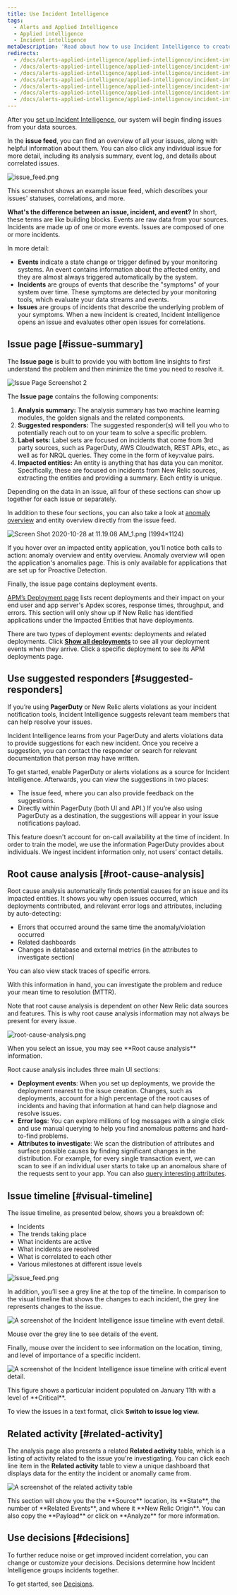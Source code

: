 ```yaml
---
title: Use Incident Intelligence
tags:
  - Alerts and Applied Intelligence
  - Applied intelligence
  - Incident intelligence
metaDescription: 'Read about how to use Incident Intelligence to create an overview of all your alert incidents, their sources, and related events.'
redirects:
  - /docs/alerts-applied-intelligence/applied-intelligence/incident-intelligence/get-started-incident-intelligence/#visual-timeline
  - /docs/alerts-applied-intelligence/applied-intelligence/incident-intelligence/get-started-incident-intelligence/#related-activity
  - /docs/alerts-applied-intelligence/applied-intelligence/incident-intelligence/get-started-incident-intelligence/#issue-summary
  - /docs/alerts-applied-intelligence/applied-intelligence/incident-intelligence/get-started-incident-intelligence/#root-cause-analysis
  - /docs/alerts-applied-intelligence/applied-intelligence/incident-intelligence/get-started-incident-intelligence/#decisions
  - /docs/alerts-applied-intelligence/applied-intelligence/incident-intelligence/get-started-incident-intelligence/#suggested-responders
  - /docs/alerts-applied-intelligence/applied-intelligence/incident-intelligence/get-started-incident-intelligence/#issue-feed
---
```


After you [set up Incident Intelligence](/docs/alerts-applied-intelligence/applied-intelligence/incident-intelligence/get-started-incident-intelligence/#get-started), our system will begin finding issues from your data sources.

In the **issue feed**, you can find an overview of all your issues, along with helpful information about them. You can also click any individual issue for more detail, including its analysis summary, event log, and details about correlated issues.

![issue_feed.png](./images/issue_feed.png "issue_feed.png")

<figcaption>
  This screenshot shows an example issue feed, which describes your issues' statuses, correlations, and more.
</figcaption>

**What's the difference between an issue, incident, and event?** In short, these terms are like building blocks. Events are raw data from your sources. Incidents are made up of one or more events. Issues are composed of one or more incidents.

In more detail:

* **Events** indicate a state change or trigger defined by your monitoring systems. An event contains information about the affected entity, and they are almost always triggered automatically by the system.
* **Incidents** are groups of events that describe the "symptoms" of your system over time. These symptoms are detected by your monitoring tools, which evaluate your data streams and events.
* **Issues** are groups of incidents that describe the underlying problem of your symptoms. When a new incident is created, Incident Intelligence opens an issue and evaluates other open issues for correlations.

## Issue page [#issue-summary]

The **Issue page** is built to provide you with bottom line insights to first understand the problem and then minimize the time you need to resolve it.

![Issue Page Screenshot 2](./images/Screen-Shot-2020-10-21-at-9.32.39-AM.png)

The **Issue page** contains the following components:

1. **Analysis summary:** The analysis summary has two machine learning modules, the golden signals and the related components.
2. **Suggested responders:** The suggested responder(s) will tell you who to potentially reach out to on your team to solve a specific problem.
3. **Label sets:** Label sets are focused on incidents that come from 3rd party sources, such as PagerDuty, AWS Cloudwatch, REST APIs, etc., as well as for NRQL queries. They come in the form of key:value pairs.
4. **Impacted entities:** An entity is anything that has data you can monitor. Specifically, these are focused on incidents from New Relic sources, extracting the entities and providing a summary. Each entity is unique.

Depending on the data in an issue, all four of these sections can show up together for each issue or separately.

In addition to these four sections, you can also take a look at [anomaly overview](/docs/alerts-applied-intelligence/applied-intelligence/proactive-detection/proactive-detection-applied-intelligence#anomaly-overview) and entity overview directly from the issue feed.

![Screen Shot 2020-10-28 at 11.19.08 AM_1.png (1994×1124)](./images/Screen-Shot-2020-10-28-at-11.19.08-AM_1.png)

If you hover over an impacted entity application, you’ll notice both calls to action: anomaly overview and entity overview. Anomaly overview will open the application's anomalies page. This is only available for applications that are set up for Proactive Detection.

Finally, the issue page contains deployment events.

[APM’s Deployment page](/docs/apm/apm-ui-pages/events/deployments-page-view-impact-your-app-users) lists recent deployments and their impact on your end user and app server's Apdex scores, response times, throughput, and errors. This section will only show up if New Relic has identified applications under the Impacted Entities that have deployments.

There are two types of deployment events: deployments and related deployments. Click **[Show all deployments](/whats-new/applied-intelligence-deployment-events-issue-feed)** to see all your deployment events when they arrive. Click a specific deployment to see its APM deployments page.

## Use suggested responders [#suggested-responders]

If you’re using **PagerDuty** or New Relic alerts violations as your incident notification tools, Incident Intelligence suggests relevant team members that can help resolve your issues.

Incident Intelligence learns from your PagerDuty and alerts violations data to provide suggestions for each new incident. Once you receive a suggestion, you can contact the responder or search for relevant documentation that person may have written.

To get started, enable PagerDuty or alerts violations as a source for Incident Intelligence. Afterwards, you can view the suggestions in two places:

* The issue feed, where you can also provide feedback on the suggestions.
* Directly within PagerDuty (both UI and API.) If you’re also using PagerDuty as a destination, the suggestions will appear in your issue notifications payload.

<Callout variant="important">
  This feature doesn't account for on-call availability at the time of incident.
</Callout>

<Callout variant="tip">
  In order to train the model, we use the information PagerDuty provides about individuals. We ingest incident information only, not users’ contact details.
</Callout>

## Root cause analysis [#root-cause-analysis]

Root cause analysis automatically finds potential causes for an issue and its impacted entities. It shows you why open issues occurred, which deployments contributed, and relevant error logs and attributes, including by auto-detecting: 

- Errors that occurred around the same time the anomaly/violation occurred
- Related dashboards
- Changes in database and external metrics (in the attributes to investigate section)

You can also view stack traces of specific errors. 

With this information in hand, you can investigate the problem and reduce your mean time to resolution (MTTR).

<Callout variant="tip">
Note that root cause analysis is dependent on other New Relic data sources and features. This is why root cause analysis information may not always be present for every issue.
</Callout>

![root-cause-analysis.png](./images/root-cause-analysis.png "root-cause-analysis.png")

<figcaption>When you select an issue, you may see **Root cause analysis** information.</figcaption>

Root cause analysis includes three main UI sections: 

* **Deployment events**: When you set up deployments, we provide the deployment nearest to the issue creation. Changes, such as deployments, account for a high percentage of the root causes of incidents and having that information at hand can help diagnose and resolve issues.
*  **Error logs**: You can explore millions of log messages with a single click and use manual querying to help you find anomalous patterns and hard-to-find problems.
* **Attributes to investigate**: We scan the distribution of attributes and surface possible causes by finding significant changes in the distribution. For example, for every single transaction event, we can scan to see if an individual user starts to take up an anomalous share of the requests sent to your app. You can also [query interesting attributes](https://docs.newrelic.com/docs/query-your-data/nrql-new-relic-query-language/get-started/introduction-nrql-new-relics-query-language). 

## Issue timeline [#visual-timeline]

The issue timeline, as presented below, shows you a breakdown of:

* Incidents
* The trends taking place
* What incidents are active
* What incidents are resolved
* What is correlated to each other
* Various milestones at different issue levels

![issue_feed.png](./images/incidents_timeline.png "issue_feed.png")

In addition, you’ll see a grey line at the top of the timeline. In comparison to the visual timeline that shows the changes to each incident, the grey line represents changes to the issue.

![A screenshot of the Incident Intelligence issue timeline with event detail.](./images/screenshot_incident_intelligence_timeline_event_detail.png "The Incident Intelligence issue timeline with event detail.")

<figcaption>
  Mouse over the grey line to see details of the event.
</figcaption>

Finally, mouse over the incident to see information on the location, timing, and level of importance of a specific incident.

![A screenshot of the Incident Intelligence issue timeline with critical event detail.](./images/screenshot_incident_intelligence_critical_event_detail.png "The Incident Intelligence issue timeline with critical event detail.")

<figcaption>
  This figure shows a particular incident populated on January 11th with a level of **Critical**.
</figcaption>

To view the issues in a text format, click **Switch to issue log view.**

## Related activity [#related-activity]

The analysis page also presents a related **Related activity** table, which is a listing of activity related to the issue you're investigating. You can click each line item in the **Related activity** table to view a unique dashboard that displays data for the entity the incident or anomally came from.

![A screenshot of the related activity table](./images/incident_intelligence_timeline_related_activity.png "The related activity table")

<figcaption>
  This section will show you the the **Source** location, its **State**, the number of **Related Events**, and where it **New Relic Origin**. You can also copy the **Payload** or click on **Analyze** for more information.
</figcaption>

## Use decisions [#decisions]

To further reduce noise or get improved incident correlation, you can change or customize your decisions. Decisions determine how Incident Intelligence groups incidents together.

To get started, see [Decisions](/docs/new-relic-one/use-new-relic-one/new-relic-ai/get-started-decisions).

